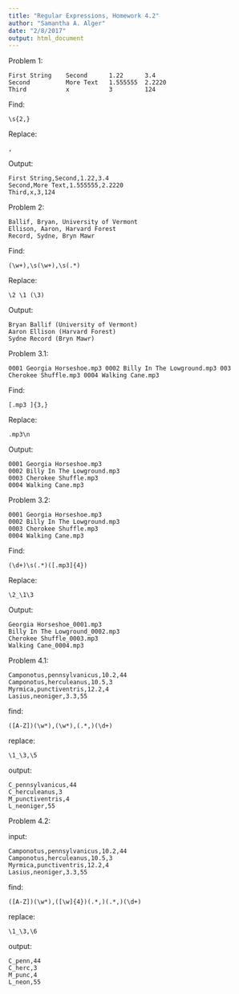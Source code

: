 ```yaml
---
title: "Regular Expressions, Homework 4.2"
author: "Samantha A. Alger"
date: "2/8/2017"
output: html_document
---
```


Problem 1: 
```
First String    Second      1.22      3.4
Second          More Text   1.555555  2.2220
Third           x           3         124

```

Find:
```
\s{2,}
```
Replace:
```
,
```
Output:
```
First String,Second,1.22,3.4
Second,More Text,1.555555,2.2220
Third,x,3,124

```

Problem 2: 
```
Ballif, Bryan, University of Vermont
Ellison, Aaron, Harvard Forest
Record, Sydne, Bryn Mawr
```

Find:
```
(\w+),\s(\w+),\s(.*)
```
Replace:
```
\2 \1 (\3)
```
Output:
```
Bryan Ballif (University of Vermont)
Aaron Ellison (Harvard Forest)
Sydne Record (Bryn Mawr)
```
Problem 3.1: 
```
0001 Georgia Horseshoe.mp3 0002 Billy In The Lowground.mp3 003 Cherokee Shuffle.mp3 0004 Walking Cane.mp3
```

Find:
```
[.mp3 ]{3,}
```
Replace:

```
.mp3\n
```

Output:
```
0001 Georgia Horseshoe.mp3
0002 Billy In The Lowground.mp3
0003 Cherokee Shuffle.mp3
0004 Walking Cane.mp3
```
Problem 3.2: 
```
0001 Georgia Horseshoe.mp3
0002 Billy In The Lowground.mp3
0003 Cherokee Shuffle.mp3
0004 Walking Cane.mp3
```

Find:
```
(\d+)\s(.*)([.mp3]{4})
```

Replace:
```
\2_\1\3
```

Output:
```
Georgia Horseshoe_0001.mp3
Billy In The Lowground_0002.mp3
Cherokee Shuffle_0003.mp3
Walking Cane_0004.mp3
```

Problem 4.1:
```
Camponotus,pennsylvanicus,10.2,44
Camponotus,herculeanus,10.5,3
Myrmica,punctiventris,12.2,4
Lasius,neoniger,3.3,55
```

find:
```
([A-Z])(\w*),(\w*),(.*,)(\d+)
```

replace:
```
\1_\3,\5
```

output:
```
C_pennsylvanicus,44
C_herculeanus,3
M_punctiventris,4
L_neoniger,55
```


Problem 4.2:

input: 
```
Camponotus,pennsylvanicus,10.2,44
Camponotus,herculeanus,10.5,3
Myrmica,punctiventris,12.2,4
Lasius,neoniger,3.3,55
```


find:
```
([A-Z])(\w*),([\w]{4})(.*,)(.*,)(\d+)
```

replace:
```
\1_\3,\6
```

output:
```
C_penn,44
C_herc,3
M_punc,4
L_neon,55
```
